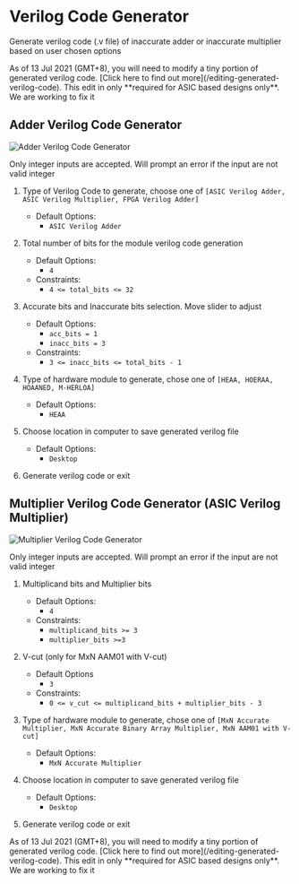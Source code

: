 
# Verilog Code Generator

Generate verilog code (.v file) of inaccurate adder or inaccurate multiplier based on user chosen options

<Callout emoji="⚠️">
  As of 13 Jul 2021 (GMT+8), you will need to modify a tiny portion of generated
  verilog code. [Click here to find out more](/editing-generated-verilog-code).
  This edit in only **required for ASIC based designs only**. We are working to
  fix it
</Callout>

<h2> Adder Verilog Code Generator </h2>

![Adder Verilog Code Generator](/_images/gui_tool/verilog_code_generator.png)

<Callout emoji="⚠️">
  Only integer inputs are accepted. Will prompt an error if the input are not
  valid integer
</Callout>

1. Type of Verilog Code to generate, choose one of `[ASIC Verilog Adder, ASIC Verilog Multiplier, FPGA Verilog Adder]`

   - Default Options:
     - `ASIC Verilog Adder`

2. Total number of bits for the module verilog code generation

   - Default Options:
     - `4`
   - Constraints:
     - `4 <= total_bits <= 32`

3. Accurate bits and Inaccurate bits selection. Move slider to adjust

   - Default Options:
     - `acc_bits = 1`
     - `inacc_bits = 3`
   - Constraints:
     - `3 <= inacc_bits <= total_bits - 1`

4. Type of hardware module to generate, chose one of `[HEAA, HOERAA, HOAANED, M-HERLOA]`

   - Default Options:
     - `HEAA`

5. Choose location in computer to save generated verilog file

   - Default Options:
     - `Desktop`

6. Generate verilog code or exit

<h2> Multiplier Verilog Code Generator (ASIC Verilog Multiplier) </h2>

![Multiplier Verilog Code Generator](/_images/gui_tool/multiplier_verilog_code_generator.png)

<Callout emoji="⚠️">
  Only integer inputs are accepted. Will prompt an error if the input are not
  valid integer
</Callout>

1.  Multiplicand bits and Multiplier bits

    - Default Options:
      - `4`
    - Constraints:
      - `multiplicand_bits >= 3`
      - `multiplier_bits >=3`

2.  V-cut (only for MxN AAM01 with V-cut)

    - Default Options
      - `3`
    - Constraints:
      - `0 <= v_cut <= multiplicand_bits + multiplier_bits - 3`

3.  Type of hardware module to generate, chose one of `[MxN Accurate Multiplier, MxN Accurate Binary Array Multiplier, MxN AAM01 with V-cut]`

    - Default Options:
      - `MxN Accurate Multiplier`

4.  Choose location in computer to save generated verilog file

    - Default Options:
      - `Desktop`

5.  Generate verilog code or exit

<Callout emoji="⚠️">
  As of 13 Jul 2021 (GMT+8), you will need to modify a tiny portion of generated
  verilog code. [Click here to find out more](/editing-generated-verilog-code).
  This edit in only **required for ASIC based designs only**. We are working to
  fix it
</Callout>
